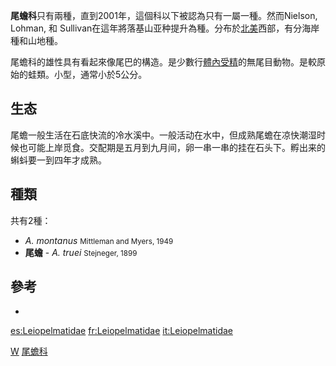{{Automatic taxobox
| taxon = Ascaphus
| status = LC
| status_system = iucn3.1
| image = tailed_frog.gif
| image_caption = 
| authority = [[Leonhard_Hess_Stejneger|Stejneger]], 1899
| range_map = Ascaphus range.png
| range_map_width = 250px
| range_map_caption = 尾蟾科分布
}}

'''尾蟾科'''只有兩種，直到2001年，這個科以下被認為只有一屬一種。然而Nielson, Lohman, 和 Sullivan在這年將落基山亚种提升為種。分布於[[北美|北美]]西部，有分海岸種和山地種。

尾蟾科的雄性具有看起來像尾巴的構造。是少數行[[體內受精|體內受精]]的無尾目動物。是較原始的蛙類。小型，通常小於5公分。

== 生态 ==
尾蟾一般生活在石底快流的冷水溪中。一般活动在水中，但成熟尾蟾在凉快潮湿时候也可能上岸觅食。交配期是五月到九月间，卵一串一串的挂在石头下。孵出来的蝌蚪要一到四年才成熟。

== 種類 ==
共有2種：
* ''A. montanus'' <small>Mittleman and Myers, 1949</small>
* '''尾蟾''' - ''A. truei'' <small>Stejneger, 1899</small>

== 參考 ==
* {{ITIS|ID=173545 |taxon=''Ascaphus''|downloaded=2008年2月23日}}

{{無尾目}}
{{Taxonbar|from=Q2925426}}

[[Category:无尾目|W]]
[[Category:尾蟾科|]]

[[es:Leiopelmatidae|es:Leiopelmatidae]]
[[fr:Leiopelmatidae|fr:Leiopelmatidae]]
[[it:Leiopelmatidae|it:Leiopelmatidae]]